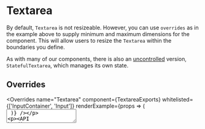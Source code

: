 <!--
Copyright (c) 2018-2019 Uber Technologies, Inc.

This source code is licensed under the MIT license found in the
LICENSE file in the root directory of this source tree.
-->





# Textarea

<Example title="Basic Usage" path="textarea/basic.js">
  <TextareaBasic />
</Example>

<Example title="Various states" path="textarea/states.js">
  <TextareaStates />
</Example>

<Example title="Various sizes" path="textarea/sizes.js">
  <TextareaSizes />
</Example>

<Example title="Allow the user to resize" path="textarea/resizable.js">
  <TextareaResizable />
</Example>

By default, `Textarea` is not resizeable. However, you can use `overrides` as in the example above to supply minimum and maximum dimensions for the component. This will allow users to resize the `Textarea` within the boundaries you define.

<Example title="Focus with a ref" path="textarea/ref.js">
  <TextareaRef />
</Example>

<Example title="Stateful (Uncontrolled) usage" path="textarea/stateful.js">
  <TextareaStateful />
</Example>

As with many of our components, there is also an [uncontrolled](https://reactjs.org/docs/uncontrolled-components.html) version, `StatefulTextarea`, which manages its own state.

## Overrides

<Overrides
  name="Textarea"
  component={TextareaExports}
  whitelisted={['InputContainer', 'Input']}
  renderExample={props => (
    <Textarea
      size={SIZE.compact}
      placeholder="Placeholder"
      overrides={props.overrides}
    />
  )}
/>

<API
  heading="Textarea API"
  api={require('!!@uber-web-ui/extract-react-types-loader!../../../src/textarea/textarea.js')}
/>
